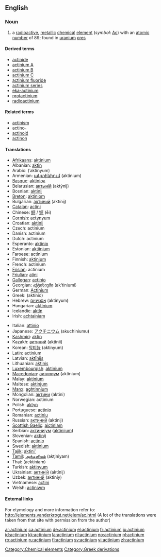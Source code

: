 {{see|Actinium}}
==English==
{{elements|Ac|radon|Ra|thorium|Th}}

===Noun===
{{en-noun|-}}
{{wikipedia}}

# a [[radioactive]], [[metallic]] [[chemical]] [[element]] (''symbol'': [[Ac]]) with an [[atomic number]] of 89; found in [[uranium]] [[ore]]s

====Derived terms====
*[[actinide]]
*[[actinium A]]
*[[actinium B]]
*[[actinium C]]
*[[actinium fluoride]]
*[[actinium series]]
*[[eka-actinium]]
*[[protactinium]]
*[[radioactinium]]

====Related terms====
*[[actinism]]
*[[actino-]]
*[[actinoid]]
*[[actinon]]

====Translations====
{{top}}
*[[Afrikaans]]: [[aktinium]]
*Albanian: [[aktin]]
*Arabic: {{ARchar|[[اكتنيوم]]}} (’aktínyum) {{m}}
*Armenian: [[ակտինիում]] (aktinium)
*[[Basque]]: [[aktinioa]]
*Belarusian: [[актынiй]] (aktýnij) {{m}}
*Bosnian: [[aktinij]]
*[[Breton]]: [[aktiniom]]
*Bulgarian: [[актиний]] (aktínij) {{m}}
*[[Catalan]]: [[actini]]
*Chinese: [[錒]] / [[锕]] (ēi)
*[[Cornish]]: [[actynyum]]
*Croatian: [[aktinij]]
*Czech: actinium
*Danish: actinium
*Dutch: actinium {{n}}
*Esperanto: [[aktinio]]
*Estonian: [[aktiinium]]
*Faroese: actinium
*Finnish: [[aktinium]]
*French: actinium {{m}}
*[[Frisian]]: actinium
*[[Friulian]]: [[atini]]
*[[Gallegan]]: [[actinio]]
*Georgian: [[აქტინიუმი]] (ak‘tiniumi)
*German: [[Actinium]] {{n}}
*Greek: {{t|el|ακτίνιο|n|}} (aktínio)
*Hebrew: [[אקטיניום]] (aktínyum)
*Hungarian: [[aktínium]]
*Icelandic: [[aktín]]
*Irish: [[achtainiam]]
{{mid}}
*Italian: [[attinio]] {{m}}
*Japanese: [[アクチニウム]] (akuchiniumu)
*[[Kashmiri]]: [[aktin]]
*Kazakh: [[актиний]] (aktinii)
*Korean: [[악티늄]] (aktinyum)
*Latin: actinium
*Latvian: [[aktīnijs]]
*Lithuanian: [[aktinis]]
*[[Luxembourgish]]: [[aktinium]]
*[[Macedonian]]: [[актиниум]] (aktínium) {{m}}
*Malay: [[aktinium]]
*Maltese: [[aktinjum]]
*[[Manx]]: [[aghtinnium]]
*Mongolian: [[актини]] (aktini)
*Norwegian: actinium
*Polish: [[aktyn]] {{m}}
*Portuguese: [[actínio]] {{m}}
*Romanian: [[actiniu]] {{n}}
*Russian: [[актиний]] (aktínij) {{m}}
*[[Scottish Gaelic]]: [[aictiniam]]
*Serbian: [[актиниjум]] ([[aktinijum]]) {{m}}
*Slovenian: [[aktinij]]
*Spanish: [[actinio]] {{m}}
*Swedish: [[aktinium]]
*[[Tajik]]: [[aktini']]
*[[Tamil]]: [[அக்டினியம்]] (akţiniyam)
*Thai: {{THchar|[[แอกทิเนียม]]}} (àektíniam)
*Turkish: [[aktinyum]]
*Ukrainian: [[актинiй]] (aktínij) {{m}}
*Uzbek: [[актиний]] (aktiniy)
*Vietnamese: [[actini]]
*Welsh: [[actiniwm]]
{{bottom}}

====External links====
For etymology and more information refer to:
http://elements.vanderkrogt.net/elem/ac.html
(A lot of the translations were taken from that site with permission from the author)

[[Category:Chemical elements]]
[[Category:Greek derivations]]

[[ar:actinium]]
[[ca:actinium]]
[[de:actinium]]
[[el:actinium]]
[[fr:actinium]]
[[io:actinium]]
[[id:actinium]]
[[kk:actinium]]
[[la:actinium]]
[[nl:actinium]]
[[no:actinium]]
[[pl:actinium]]
[[ro:actinium]]
[[ru:actinium]]
[[fi:actinium]]
[[sv:actinium]]
[[vi:actinium]]
[[zh:actinium]]